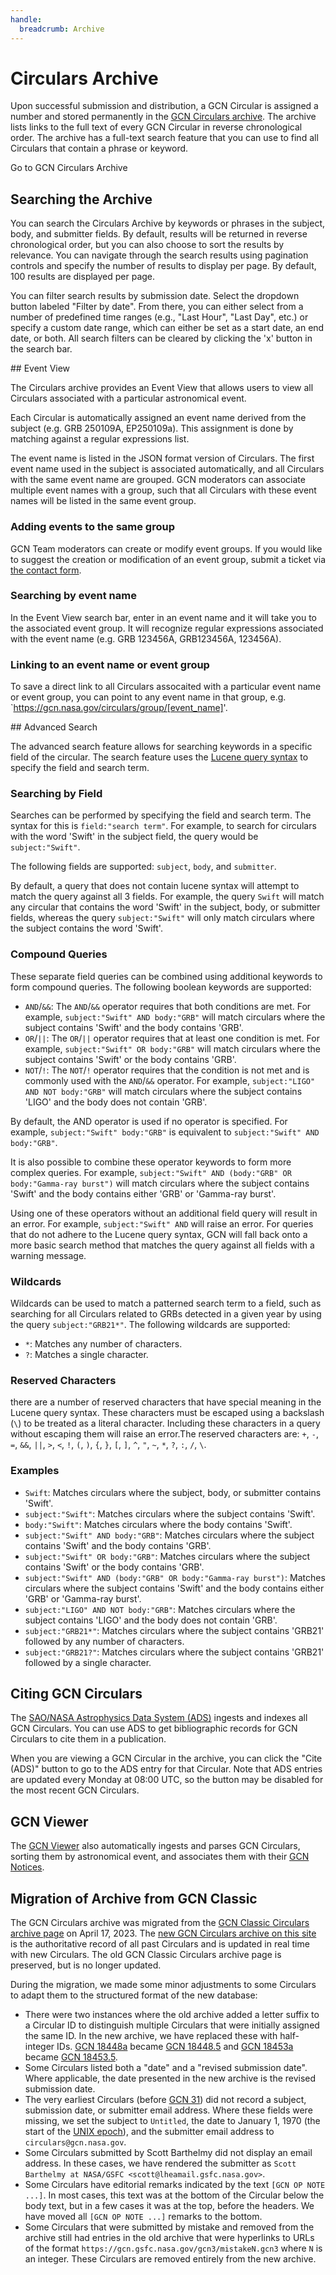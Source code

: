 ```yaml
---
handle:
  breadcrumb: Archive
---
```




# Circulars Archive

Upon successful submission and distribution, a GCN Circular is assigned a number and stored permanently in the [GCN Circulars archive](/circulars). The archive lists links to the full text of every GCN Circular in reverse chronological order. The archive has a full-text search feature that you can use to find all Circulars that contain a phrase or keyword.

<Link to="/circulars" className="usa-button">
  Go to GCN Circulars Archive
</Link>

## Searching the Archive

You can search the Circulars Archive by keywords or phrases in the subject, body, and submitter fields. By default, results will be returned in reverse chronological order, but you can also choose to sort the results by relevance. You can navigate through the search results using pagination controls and specify the number of results to display per page. By default, 100 results are displayed per page.

You can filter search results by submission date. Select the dropdown button labeled "Filter by date". From there, you can either select from a number of predefined time ranges (e.g., "Last Hour", "Last Day", etc.) or specify a custom date range, which can either be set as a start date, an end date, or both. All search filters can be cleared by clicking the 'x' button in the search bar.

<WithFeature SYNONYMS>
## Event View

The Circulars archive provides an Event View that allows users to view all Circulars associated with a particular astronomical event.

Each Circular is automatically assigned an event name derived from the subject (e.g. GRB 250109A, EP250109a). This assignment is done by matching against a regular expressions list.

The event name is listed in the JSON format version of Circulars. The first event name used in the subject is associated automatically, and all Circulars with the same event name are grouped. GCN moderators can associate multiple event names with a group, such that all Circulars with these event names will be listed in the same event group.

### Adding events to the same group

GCN Team moderators can create or modify event groups. If you would like to suggest the creation or modification of an event group, submit a ticket via [the contact form](/support).

### Searching by event name

In the Event View search bar, enter in an event name and it will take you to the associated event group. It will recognize regular expressions associated with the event name (e.g. GRB 123456A, GRB123456A, 123456A).

### Linking to an event name or event group

To save a direct link to all Circulars assocaited with a particular event name or event group, you can point to any event name in that group, e.g. `https://gcn.nasa.gov/circulars/group/[event_name]'.

</WithFeature>

<WithFeature CIRCULARS_LUCENE>
## Advanced Search

The advanced search feature allows for searching keywords in a specific field of the circular. The search feature uses the [Lucene query syntax](https://lucene.apache.org/core/2_9_4/queryparsersyntax.html) to specify the field and search term.

### Searching by Field

Searches can be performed by specifying the field and search term. The syntax for this is `field:"search term"`. For example, to search for circulars with the word 'Swift' in the subject field, the query would be `subject:"Swift"`.

The following fields are supported: `subject`, `body`, and `submitter`.

By default, a query that does not contain lucene syntax will attempt to match the query against all 3 fields. For example, the query `Swift` will match any circular that contains the word 'Swift' in the subject, body, or submitter fields, whereas the query `subject:"Swift"` will only match circulars where the subject contains the word 'Swift'.

### Compound Queries

These separate field queries can be combined using additional keywords to form compound queries. The following boolean keywords are supported:

- `AND`/`&&`: The `AND`/`&&` operator requires that both conditions are met. For example, `subject:"Swift" AND body:"GRB"` will match circulars where the subject contains 'Swift' and the body contains 'GRB'.
- `OR`/`||`: The `OR`/`||` operator requires that at least one condition is met. For example, `subject:"Swift" OR body:"GRB"` will match circulars where the subject contains 'Swift' or the body contains 'GRB'.
- `NOT`/`!`: The `NOT`/`!` operator requires that the condition is not met and is commonly used with the `AND`/`&&` operator. For example, `subject:"LIGO" AND NOT body:"GRB"` will match circulars where the subject contains 'LIGO' and the body does not contain 'GRB'.

By default, the AND operator is used if no operator is specified. For example, `subject:"Swift" body:"GRB"` is equivalent to `subject:"Swift" AND body:"GRB"`.

It is also possible to combine these operator keywords to form more complex queries. For example, `subject:"Swift" AND (body:"GRB" OR body:"Gamma-ray burst")` will match circulars where the subject contains 'Swift' and the body contains either 'GRB' or 'Gamma-ray burst'.

Using one of these operators without an additional field query will result in an error. For example, `subject:"Swift" AND` will raise an error. For queries that do not adhere to the Lucene query syntax, GCN will fall back onto a more basic search method that matches the query against all fields with a warning message.

### Wildcards

Wildcards can be used to match a patterned search term to a field, such as searching for all Circulars related to GRBs detected in a given year by using the query `subject:"GRB21*"`. The following wildcards are supported:

- `*`: Matches any number of characters.
- `?`: Matches a single character.

### Reserved Characters

there are a number of reserved characters that have special meaning in the Lucene query syntax. These characters must be escaped using a backslash (`\`) to be treated as a literal character. Including these characters in a query without escaping them will raise an error.The reserved characters are: `+`, `-`, `=`, `&&`, `||`, `>`, `<`, `!`, `(`, `)`, `{`, `}`, `[`, `]`, `^`, `"`, `~`, `*`, `?`, `:`, `/`, `\`.

### Examples

- `Swift`: Matches circulars where the subject, body, or submitter contains 'Swift'.
- `subject:"Swift"`: Matches circulars where the subject contains 'Swift'.
- `body:"Swift"`: Matches circulars where the body contains 'Swift'.
- `subject:"Swift" AND body:"GRB"`: Matches circulars where the subject contains 'Swift' and the body contains 'GRB'.
- `subject:"Swift" OR body:"GRB"`: Matches circulars where the subject contains 'Swift' or the body contains 'GRB'.
- `subject:"Swift" AND (body:"GRB" OR body:"Gamma-ray burst")`: Matches circulars where the subject contains 'Swift' and the body contains either 'GRB' or 'Gamma-ray burst'.
- `subject:"LIGO" AND NOT body:"GRB"`: Matches circulars where the subject contains 'LIGO' and the body does not contain 'GRB'.
- `subject:"GRB21*"`: Matches circulars where the subject contains 'GRB21' followed by any number of characters.
- `subject:"GRB21?"`: Matches circulars where the subject contains 'GRB21' followed by a single character.

</WithFeature>

## Citing GCN Circulars

The [SAO/NASA Astrophysics Data System (ADS)](https://ui.adsabs.harvard.edu) ingests and indexes all GCN Circulars. You can use ADS to get bibliographic records for GCN Circulars to cite them in a publication.

When you are viewing a GCN Circular in the archive, you can click the "Cite (ADS)" button to go to the ADS entry for that Circular. Note that ADS entries are updated every Monday at 08:00 UTC, so the button may be disabled for the most recent GCN Circulars.

## GCN Viewer

The [GCN Viewer](https://heasarc.gsfc.nasa.gov/wsgi-scripts/tach/gcn_v2/tach.wsgi/) also automatically ingests and parses GCN Circulars, sorting them by astronomical event, and associates them with their [GCN Notices](/notices).

## Migration of Archive from GCN Classic

The GCN Circulars archive was migrated from the [GCN Classic Circulars archive page](https://gcn.gsfc.nasa.gov/gcn3_archive.html) on April 17, 2023. The [new GCN Circulars archive on this site](/circulars) is the authoritative record of all past Circulars and is updated in real time with new Circulars. The old GCN Classic Circulars archive page is preserved, but is no longer updated.

During the migration, we made some minor adjustments to some Circulars to adapt them to the structured format of the new database:

- There were two instances where the old archive added a letter suffix to a Circular ID to distinguish multiple Circulars that were initially assigned the same ID. In the new archive, we have replaced these with half-integer IDs. [GCN 18448a](https://gcn.gsfc.nasa.gov/gcn3/18448a.gcn3) became [GCN 18448.5](/circulars/18448.5) and [GCN 18453a](https://gcn.gsfc.nasa.gov/gcn3/18453a.gcn3) became [GCN 18453.5](/circulars/18448.5).
- Some Circulars listed both a "date" and a "revised submission date". Where applicable, the date presented in the new archive is the revised submission date.
- The very earliest Circulars (before [GCN 31](/circulars/31)) did not record a subject, submission date, or submitter email address. Where these fields were missing, we set the subject to `Untitled`, the date to January 1, 1970 (the start of the [UNIX epoch](https://developer.mozilla.org/en-US/docs/Glossary/Unix_time)), and the submitter email address to `circulars@gcn.nasa.gov`.
- Some Circulars submitted by Scott Barthelmy did not display an email address. In these cases, we have rendered the submitter as `Scott Barthelmy at NASA/GSFC <scott@lheamail.gsfc.nasa.gov>`.
- Some Circulars have editorial remarks indicated by the text `[GCN OP NOTE ...]`. In most cases, this text was at the bottom of the Circular below the body text, but in a few cases it was at the top, before the headers. We have moved all `[GCN OP NOTE ...]` remarks to the bottom.
- Some Circulars that were submitted by mistake and removed from the archive still had entries in the old archive that were hyperlinks to URLs of the format `https://gcn.gsfc.nasa.gov/gcn3/mistakeN.gcn3` where `N` is an integer. These Circulars are removed entirely from the new archive.
